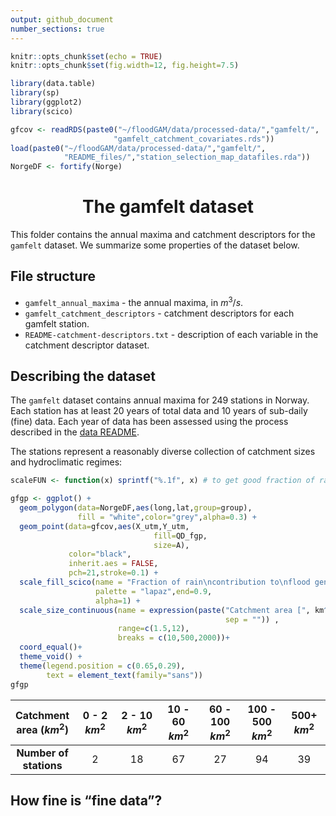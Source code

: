```yaml
---
output: github_document
number_sections: true
---
```


```r
knitr::opts_chunk$set(echo = TRUE)
knitr::opts_chunk$set(fig.width=12, fig.height=7.5)

library(data.table)
library(sp)
library(ggplot2)
library(scico)

gfcov <- readRDS(paste0("~/floodGAM/data/processed-data/","gamfelt/",
                       "gamfelt_catchment_covariates.rds"))
load(paste0("~/floodGAM/data/processed-data/","gamfelt/",
            "README_files/","station_selection_map_datafiles.rda"))
NorgeDF <- fortify(Norge)
```


<h1 align="center">The gamfelt dataset</h1>

This folder contains the annual maxima and catchment descriptors for the `gamfelt` dataset. We summarize some properties of the dataset below.

## File structure

 - `gamfelt_annual_maxima` - the annual maxima, in $m^3/s$.
 - `gamfelt_catchment_descriptors` - catchment descriptors for each gamfelt station. 
 - `README-catchment-descriptors.txt` - description of each variable in the catchment descriptor dataset.


## Describing the dataset

The `gamfelt` dataset contains annual maxima for 249 stations in Norway. Each station has at least 20 years of total data and 10 years of sub-daily (fine) data. Each year of data has been assessed using the process described in the [data README](/data/README.md). 

The stations represent a reasonably diverse collection of catchment sizes and hydroclimatic regimes:

```r
scaleFUN <- function(x) sprintf("%.1f", x) # to get good fraction of rain labels

gfgp <- ggplot() +
  geom_polygon(data=NorgeDF,aes(long,lat,group=group),
               fill = "white",color="grey",alpha=0.3) +
  geom_point(data=gfcov,aes(X_utm,Y_utm,
                                fill=QD_fgp,
                                size=A),
             color="black",
             inherit.aes = FALSE,
             pch=21,stroke=0.1) +
  scale_fill_scico(name = "Fraction of rain\ncontribution to\nflood generating process",
                   palette = "lapaz",end=0.9,
                   alpha=1) +
  scale_size_continuous(name = expression(paste("Catchment area [", km^2, "]",
                                                sep = "")) ,
                        range=c(1.5,12),
                        breaks = c(10,500,2000))+
  coord_equal()+
  theme_void() +
  theme(legend.position = c(0.65,0.29),
        text = element_text(family="sans"))
gfgp
```

| Catchment area ($km^2$)  | 0 - 2 $km^2$ | 2 - 10 $km^2$ | 10 - 60 $km^2$ | 60 - 100 $km^2$ | 100 - 500 $km^2$ | 500+ $km^2$ |
| :---: | :---: | :---: | :---: | :---: | :---: | :---: |
| **Number of stations** | 2 | 18 | 67 | 27 | 94 | 39 |





## How fine is "fine data"?

